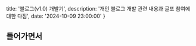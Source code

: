   title: '블로그(v1.0) 개발기',
  description: '개인 블로그 개발 관련 내용과 글또 참여에 대한 다짐',
  date: '2024-10-09 23:00:00'
}

## 들어가면서

